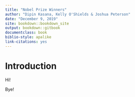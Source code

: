 ```yaml
---
title: "Nobel Prize Winners"
author: "Dipin Kasana, Kelly O'Shields & Joshua Peterson"
date: "December 9, 2019"
site: bookdown::bookdown_site
output: bookdown::gitbook
documentclass: book
biblio-style: apalike
link-citations: yes
---
```


# Introduction

Hi!

Bye!

